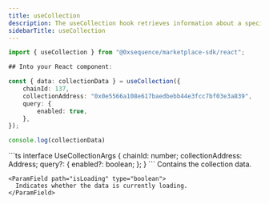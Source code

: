 ```yaml
---
title: useCollection
description: The useCollection hook retrieves information about a specific collection address in your Marketplace from Builder. The returned data includes details such as the chainId, address, symbol, and more.
sidebarTitle: useCollection
---
```


```ts
import { useCollection } from "@0xsequence/marketplace-sdk/react";

## Into your React component:

const { data: collectionData } = useCollection({
	chainId: 137,
	collectionAddress: "0x0e5566a108e617baedbebb44e3fcc7bf03e3a839",
	query: {
		enabled: true,
	},
});

console.log(collectionData)

```
<ResponseField name="useCollection details">
  <ResponseField name="* params"/>
  <Expandable>
		```ts
		interface UseCollectionArgs {
			chainId: number;
			collectionAddress: Address;
			query?: {
				enabled?: boolean;
			};
		}
		```
  </Expandable>
  <ResponseField name="* return properties"/>
  <Expandable>
    <ParamField path="data" type="ContractInfo">
      Contains the collection data.
    </ParamField>

    <ParamField path="isLoading" type="boolean">
      Indicates whether the data is currently loading.
    </ParamField>
  </Expandable>
</ResponseField>